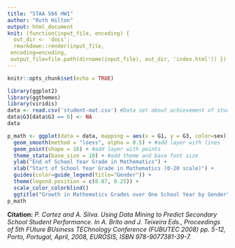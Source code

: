 ```yaml
---
title: "STAA 566 HW1"
author: "Ruth Hilton"
output: html_document
knit: (function(input_file, encoding) {
  out_dir <- 'docs';
  rmarkdown::render(input_file,
 encoding=encoding,
 output_file=file.path(dirname(input_file), out_dir, 'index.html')) })
---
```


```r
knitr::opts_chunk$set(echo = TRUE)
```



```r
library(ggplot2)
library(ggthemes)
library(viridis)
data <- read.csv('student-mat.csv') #Data set about achievement of students in three grading periods on a scale of 0 to 20 over the course of one year
data$G3[data$G3 == 0] <- NA
data
```

```r
p_math <- ggplot(data = data, mapping = aes(x = G1, y = G3, color=sex)) + #created mapping 
  geom_smooth(method = "loess", alpha = 0.5) + #add layer with lines
  geom_point(shape = 16) + #add layer with points
  theme_stata(base_size = 10) + #add theme and base font size
  ylab("End of School Year Grade in Mathematics") +
  xlab("Start of School Year Grade in Mathematics (0-20 scale)") +
  guides(color=guide_legend(title="Gender")) +
  theme(legend.position = c(0.87, 0.25)) +
  scale_color_colorblind()
  ggtitle("Growth in Mathematics Grades over One School Year by Gender")
p_math
```

**Citation:**
*P. Cortez and A. Silva. Using Data Mining to Predict Secondary School Student Performance. In A. Brito and J. Teixeira Eds., Proceedings of 5th FUture BUsiness TEChnology Conference (FUBUTEC 2008) pp. 5-12, Porto, Portugal, April, 2008, EUROSIS, ISBN 978-9077381-39-7.* 
